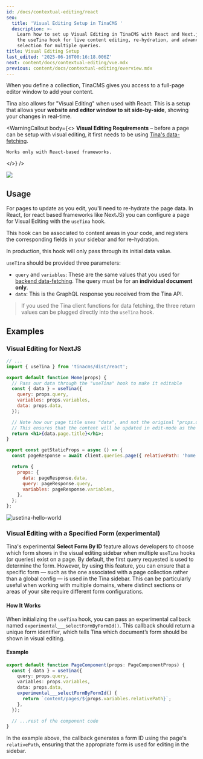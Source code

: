 ```yaml
---
id: /docs/contextual-editing/react
seo:
  title: 'Visual Editing Setup in TinaCMS '
  description: >-
    Learn how to set up Visual Editing in TinaCMS with React and Next.js. Use
    the useTina hook for live content editing, re-hydration, and advanced form
    selection for multiple queries.
title: Visual Editing Setup
last_edited: '2025-06-16T00:16:18.006Z'
next: content/docs/contextual-editing/vue.mdx
previous: content/docs/contextual-editing/overview.mdx
---
```


When you define a collection, TinaCMS gives you access to a full-page editor window to add your content.

Tina also allows for "Visual Editing" when used with React. This is a setup that allows your **website and editor window to sit side-by-side**, showing your changes in real-time.

<WarningCallout
  body={<>
    **Visual Editing Requirements** – before a page can be setup with visual
    editing, it first needs to be using [Tina's
    data-fetching](/docs/features/data-fetching/).
    
    Works only with React-based frameworks.
  </>}
/>

![](/img/docs/contextual-editing/hello-world.png)

## Usage

For pages to update as you edit, you'll need to re-hydrate the page data. In React, (or react based frameworks like NextJS) you can configure a page for Visual Editing with the `useTina` hook.

This hook can be associated to content areas in your code, and registers the corresponding fields in your sidebar and for re-hydration.

In production, this hook will only pass through its initial data value.

`useTina` should be provided three parameters:

* `query` and `variables`: These are the same values that you used for [backend data-fetching](/docs/features/data-fetching/). The query must be for an **individual document only**.
* `data`: This is the GraphQL response you received from the Tina API.

> If you used the Tina client functions for data fetching, the three return values can be plugged directly into the `useTina` hook.

## Examples

### Visual Editing for NextJS

```jsx
// ...
import { useTina } from 'tinacms/dist/react';

export default function Home(props) {
  // Pass our data through the "useTina" hook to make it editable
  const { data } = useTina({
    query: props.query,
    variables: props.variables,
    data: props.data,
  });

  // Note how our page title uses "data", and not the original "props.data".
  // This ensures that the content will be updated in edit-mode as the user types
  return <h1>{data.page.title}</h1>;
}

export const getStaticProps = async () => {
  const pageResponse = await client.queries.page({ relativePath: 'home.mdx' });

  return {
    props: {
      data: pageResponse.data,
      query: pageResponse.query,
      variables: pageResponse.variables,
    },
  };
};
```

![usetina-hello-world](/img/docs/contextual-editing/hello-world.png)

### Visual Editing with a Specified Form (experimental)

Tina's experimental **Select Form By ID** feature allows developers to choose which form shows in the visual editing sidebar when multiple `useTina` hooks (or queries) exist on a page. By default, the first query requested is used to determine the form. However, by using this feature, you can ensure that a specific form — such as the one associated with a page collection rather than a global config — is used in the Tina sidebar. This can be particularly useful when working with multiple domains, where distinct sections or areas of your site require different form configurations.

#### How It Works

When initializing the `useTina` hook, you can pass an experimental callback named `experimental___selectFormByFormId()`. This callback should return a unique form identifier, which tells Tina which document’s form should be shown in visual editing.

#### Example

```typescript
export default function PageComponent(props: PageComponentProps) {
  const { data } = useTina({
    query: props.query,
    variables: props.variables,
    data: props.data,
    experimental___selectFormByFormId() {
      return `content/pages/${props.variables.relativePath}`;
    },
  });

  // ...rest of the component code
}
```

In the example above, the callback generates a form ID using the page's `relativePath`, ensuring that the appropriate form is used for editing in the sidebar.
